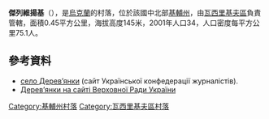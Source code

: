 {{coord|50|12|15|N|30|23|0|E|scale:30000|display=title}}

'''傑列維揚基'''（{{lang-uk|Дерев'янки}}），是[[烏克蘭|烏克蘭]]的村落，位於該國中北部[[基輔州|基輔州]]，由[[瓦西里基夫區|瓦西里基夫區]]負責管轄，面積0.45平方公里，海拔高度145米，2001年人口34，人口密度每平方公里75.1人。

==參考資料==
* [https://web.archive.org/web/20170420062039/http://who-is-who.ua/main/bookmaket/msukuivshuna11/11/57.html село Дерев’янки] (сайт Української конфедерації журналістів).
* [http://gska2.rada.gov.ua/pls/z7502/A005?rf7571=15452 Дерев’янки на сайті Верховної Ради України]{{dead link|date=2017年11月 |bot=InternetArchiveBot |fix-attempted=yes }}

{{DEFAULTSORT:Дерев'янки}}
[[Category:基輔州村落|Category:基輔州村落]]
[[Category:瓦西里基夫區村落|Category:瓦西里基夫區村落]]


{{Kiev-geo-stub}}